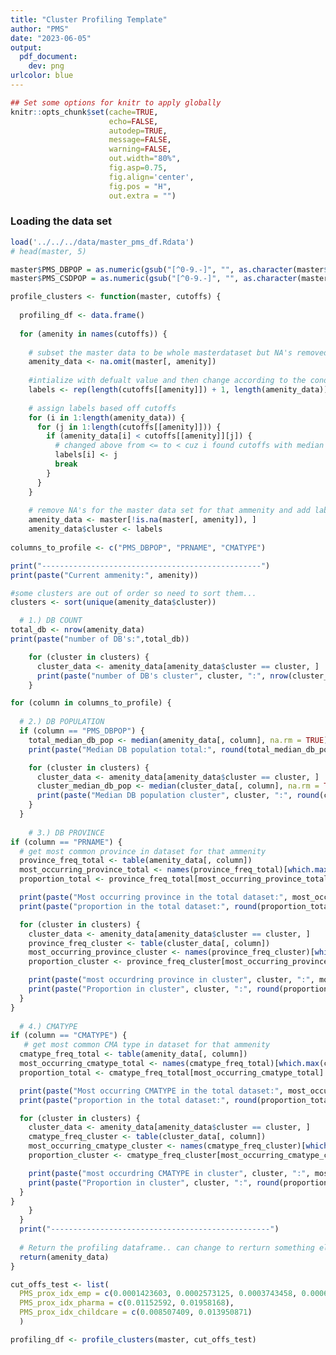 ```yaml
---
title: "Cluster Profiling Template"
author: "PMS"
date: "2023-06-05"
output:
  pdf_document:
    dev: png
urlcolor: blue
---
```


```r
## Set some options for knitr to apply globally
knitr::opts_chunk$set(cache=TRUE,
                      echo=FALSE,
                      autodep=TRUE,
                      message=FALSE,
                      warning=FALSE,
                      out.width="80%",
                      fig.asp=0.75,
                      fig.align='center',
                      fig.pos = "H", 
                      out.extra = "")
```

### Loading the data set
```r
load('../../../data/master_pms_df.Rdata')
# head(master, 5)

master$PMS_DBPOP = as.numeric(gsub("[^0-9.-]", "", as.character(master$PMS_DBPOP)))
master$PMS_CSDPOP = as.numeric(gsub("[^0-9.-]", "", as.character(master$PMS_CSDPOP)))
```

```r
profile_clusters <- function(master, cutoffs) {
  
  profiling_df <- data.frame()
  
  for (amenity in names(cutoffs)) {
    
    # subset the master data to be whole masterdataset but NA's removed for current ammenity (so labels match)
    amenity_data <- na.omit(master[, amenity])
    
    #intialize with defualt value and then change according to the condition...
    labels <- rep(length(cutoffs[[amenity]]) + 1, length(amenity_data))
    
    # assign labels based off cutoffs
    for (i in 1:length(amenity_data)) {
      for (j in 1:length(cutoffs[[amenity]])) {
        if (amenity_data[i] < cutoffs[[amenity]][j]) {  
          # changed above from <= to < cuz i found cutoffs with median so 
          labels[i] <- j
          break
        }
      }
    }
    
    # remove NA's for the master data set for that ammenity and add labels
    amenity_data <- master[!is.na(master[, amenity]), ]
    amenity_data$cluster <- labels
  
columns_to_profile <- c("PMS_DBPOP", "PRNAME", "CMATYPE")

print("-------------------------------------------------")
print(paste("Current ammenity:", amenity))

#some clusters are out of order so need to sort them...
clusters <- sort(unique(amenity_data$cluster))

  # 1.) DB COUNT
total_db <- nrow(amenity_data)
print(paste("number of DB's:",total_db))

    for (cluster in clusters) {
      cluster_data <- amenity_data[amenity_data$cluster == cluster, ] 
      print(paste("number of DB's cluster", cluster, ":", nrow(cluster_data), "(", round((nrow(cluster_data)/total_db)*100, 2), "%)"))
    }

for (column in columns_to_profile) {
  
  # 2.) DB POPULATION
  if (column == "PMS_DBPOP") {
    total_median_db_pop <- median(amenity_data[, column], na.rm = TRUE) 
    print(paste("Median DB population total:", round(total_median_db_pop, 2)))

    for (cluster in clusters) {
      cluster_data <- amenity_data[amenity_data$cluster == cluster, ] 
      cluster_median_db_pop <- median(cluster_data[, column], na.rm = TRUE) 
      print(paste("Median DB population cluster", cluster, ":", round(cluster_median_db_pop, 2)))
    }
  }
    
    # 3.) DB PROVINCE
if (column == "PRNAME") {
  # get most common province in dataset for that ammenity
  province_freq_total <- table(amenity_data[, column])
  most_occurring_province_total <- names(province_freq_total)[which.max(province_freq_total)]
  proportion_total <- province_freq_total[most_occurring_province_total] / nrow(amenity_data) * 100

  print(paste("Most occurring province in the total dataset:", most_occurring_province_total), )
  print(paste("proportion in the total dataset:", round(proportion_total, 2), "%"))

  for (cluster in clusters) {
    cluster_data <- amenity_data[amenity_data$cluster == cluster, ]
    province_freq_cluster <- table(cluster_data[, column])
    most_occurring_province_cluster <- names(province_freq_cluster)[which.max(province_freq_cluster)]
    proportion_cluster <- province_freq_cluster[most_occurring_province_cluster] / nrow(cluster_data) * 100

    print(paste("most occurdring province in cluster", cluster, ":", most_occurring_province_cluster))
    print(paste("Proportion in cluster", cluster, ":", round(proportion_cluster, 2), "%"))
  }
}
  
  # 4.) CMATYPE
if (column == "CMATYPE") {
   # get most common CMA type in dataset for that ammenity
  cmatype_freq_total <- table(amenity_data[, column])
  most_occurring_cmatype_total <- names(cmatype_freq_total)[which.max(cmatype_freq_total)]
  proportion_total <- cmatype_freq_total[most_occurring_cmatype_total] / nrow(amenity_data) * 100

  print(paste("Most occurring CMATYPE in the total dataset:", most_occurring_cmatype_total))
  print(paste("proportion in the total dataset:", round(proportion_total, 2), "%"))

  for (cluster in clusters) {
    cluster_data <- amenity_data[amenity_data$cluster == cluster, ]
    cmatype_freq_cluster <- table(cluster_data[, column])
    most_occurring_cmatype_cluster <- names(cmatype_freq_cluster)[which.max(cmatype_freq_cluster)]
    proportion_cluster <- cmatype_freq_cluster[most_occurring_cmatype_cluster] / nrow(cluster_data) * 100

    print(paste("most occurdring CMATYPE in cluster", cluster, ":", most_occurring_cmatype_cluster))
    print(paste("Proportion in cluster", cluster, ":", round(proportion_cluster, 2), "%"))
  }
}
    }
  }
  print("-------------------------------------------------")
  
  # Return the profiling dataframe.. can change to rerturn something else aswell thooo
  return(amenity_data)
}
```

  
```r
cut_offs_test <- list(
  PMS_prox_idx_emp = c(0.0001423603, 0.0002573125, 0.0003743458, 0.0006010775),
  PMS_prox_idx_pharma = c(0.01152592, 0.01958168),
  PMS_prox_idx_childcare = c(0.008507409, 0.013950871)
  )

profiling_df <- profile_clusters(master, cut_offs_test)
```

